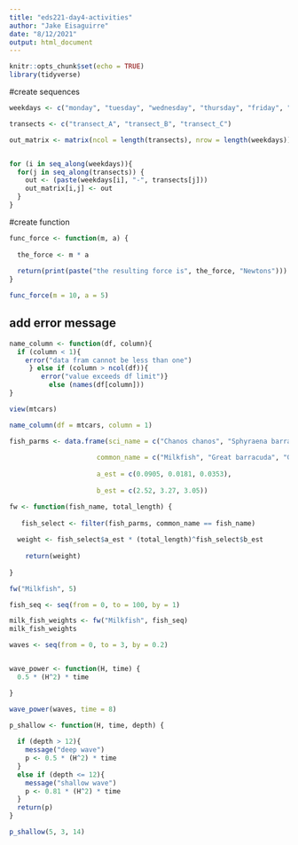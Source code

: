 ```yaml
---
title: "eds221-day4-activities"
author: "Jake Eisaguirre"
date: "8/12/2021"
output: html_document
---
```


```r
knitr::opts_chunk$set(echo = TRUE)
library(tidyverse)
```

#create sequences
```r

weekdays <- c("monday", "tuesday", "wednesday", "thursday", "friday", "saturday", "sunday")

transects <- c("transect_A", "transect_B", "transect_C")

out_matrix <- matrix(ncol = length(transects), nrow = length(weekdays))


for (i in seq_along(weekdays)){
  for(j in seq_along(transects)) {
    out <- (paste(weekdays[i], "-", transects[j]))
    out_matrix[i,j] <- out
  }
}


```


#create function
```r

func_force <- function(m, a) {
 
  the_force <- m * a
  
  return(print(paste("the resulting force is", the_force, "Newtons")))
}

func_force(m = 10, a = 5)

```

## add error message
```r

name_column <- function(df, column){
  if (column < 1){
    error("data fram cannot be less than one")
     } else if (column > ncol(df)){
        error("value exceeds df limit")}
          else (names(df[column]))
}

view(mtcars)

name_column(df = mtcars, column = 1)

```

```r

fish_parms <- data.frame(sci_name = c("Chanos chanos", "Sphyraena barracuda", "Caranx ignobilis"),
                      
                      common_name = c("Milkfish", "Great barracuda", "Giant trevally"),
                      
                      a_est = c(0.0905, 0.0181, 0.0353),
                      
                      b_est = c(2.52, 3.27, 3.05))

fw <- function(fish_name, total_length) {
  
   fish_select <- filter(fish_parms, common_name == fish_name)
  
  weight <- fish_select$a_est * (total_length)^fish_select$b_est
  
    return(weight)
  
}

fw("Milkfish", 5)

fish_seq <- seq(from = 0, to = 100, by = 1)

milk_fish_weights <- fw("Milkfish", fish_seq)
milk_fish_weights

```


```r

waves <- seq(from = 0, to = 3, by = 0.2)


wave_power <- function(H, time) {
  0.5 * (H^2) * time

}

wave_power(waves, time = 8)


```

```r

p_shallow <- function(H, time, depth) {
  
  if (depth > 12){
    message("deep wave")
    p <- 0.5 * (H^2) * time
  }
  else if (depth <= 12){
    message("shallow wave")
    p <- 0.81 * (H^2) * time
  }
  return(p)
}

p_shallow(5, 3, 14)


```

